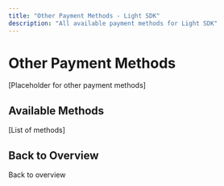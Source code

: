 ```yaml
---
title: "Other Payment Methods - Light SDK"
description: "All available payment methods for Light SDK"
---
```


# Other Payment Methods

[Placeholder for other payment methods]

## Available Methods

[List of methods]

## Back to Overview

<Card title="Light SDK Overview" icon="arrow-left" href="/mock-sdks/web/light-sdk/overview">
  Back to overview
</Card>

